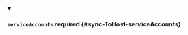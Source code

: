 


<details className="config-field" data-expandable="true" open>
<summary>

#### `serviceAccounts` <span className="config-field-required" data-required="false">required</span> <span className="config-field-type"></span> <span className="config-field-default"></span> <span className="config-field-enum"></span> {#sync-ToHost-serviceAccounts}



</summary>

<PartialServiceaccountsreference />


</details>
